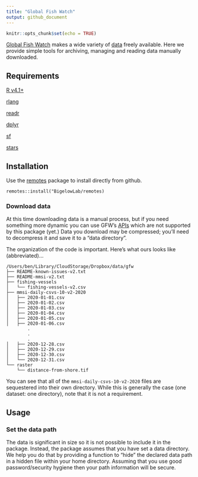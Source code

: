 ```yaml
---
title: "Global Fish Watch"
output: github_document
---
```


```r
knitr::opts_chunk$set(echo = TRUE)
```

[Global Fish Watch](https://globalfishingwatch.org/) makes a wide variety of [data](https://globalfishingwatch.org/datasets-and-code/) freely available. Here 
we provide simple tools for archiving, managing and reading data manually downloaded.

## Requirements

[R v4.1+](https://www.r-project.org/)

[rlang](https://CRAN.R-project.org/package=rlang)

[readr](https://CRAN.R-project.org/package=readr)

[dplyr](https://CRAN.R-project.org/package=dplyr)

[sf](https://CRAN.R-project.org/package=sf)

[stars](https://CRAN.R-project.org/package=stars)

## Installation

Use the [remotes](https://CRAN.R-project.org/package=remotes) package to install directly from github.

```
remotes::install("BigelowLab/remotes)
```

### Download data

At this time downloading data is a manual process, but if you need something more dynamic you can use GFW's [APIs](https://globalfishingwatch.org/our-apis/) which are not supported by this package (yet.)  Data you download may be compressed; you'll need to decompress it and save it to a "data directory".  

The organization of the code is important.  Here's what ours looks like (abbreviated)...

```
/Users/ben/Library/CloudStorage/Dropbox/data/gfw
├── README-known-issues-v2.txt
├── README-mmsi-v2.txt
├── fishing-vessels
│   └── fishing-vessels-v2.csv
├── mmsi-daily-csvs-10-v2-2020
│   ├── 2020-01-01.csv
│   ├── 2020-01-02.csv
│   ├── 2020-01-03.csv
│   ├── 2020-01-04.csv
│   ├── 2020-01-05.csv
│   ├── 2020-01-06.csv
        .
        .
        .
│   ├── 2020-12-28.csv
│   ├── 2020-12-29.csv
│   ├── 2020-12-30.csv
│   └── 2020-12-31.csv
└── raster
    └── distance-from-shore.tif
```

You can see that all of the `mmsi-daily-csvs-10-v2-2020` files are sequestered into their own directory. While this is generally the case (one dataset: one directory), note that it is not a requirement.


## Usage

### Set the data path

The data is significant in size so it is not possible to include it in the package.  Instead, the package assumes that you have set a data directory.  We help you do that by providing a function to "hide" the declared data path in a 
hidden file within your home directory.  Assuming that you use good password/security hygiene then your path information will be secure.


